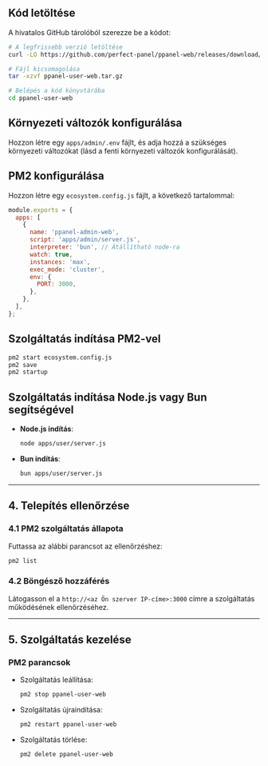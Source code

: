 ## Kód letöltése

A hivatalos GitHub tárolóból szerezze be a kódot:

```bash
# A legfrissebb verzió letöltése
curl -LO https://github.com/perfect-panel/ppanel-web/releases/download/v1.0.0/ppanel-admin-web.tar.gz

# Fájl kicsomagolása
tar -xzvf ppanel-user-web.tar.gz

# Belépés a kód könyvtárába
cd ppanel-user-web
```

## Környezeti változók konfigurálása

Hozzon létre egy `apps/admin/.env` fájlt, és adja hozzá a szükséges környezeti változókat (lásd a fenti környezeti változók konfigurálását).

## PM2 konfigurálása

Hozzon létre egy `ecosystem.config.js` fájlt, a következő tartalommal:

```javascript
module.exports = {
  apps: [
    {
      name: 'ppanel-admin-web',
      script: 'apps/admin/server.js',
      interpreter: 'bun', // Átállítható node-ra
      watch: true,
      instances: 'max',
      exec_mode: 'cluster',
      env: {
        PORT: 3000,
      },
    },
  ],
};
```

## Szolgáltatás indítása PM2-vel

```bash
pm2 start ecosystem.config.js
pm2 save
pm2 startup
```

## Szolgáltatás indítása Node.js vagy Bun segítségével

- **Node.js indítás**:

  ```bash
  node apps/user/server.js
  ```

- **Bun indítás**:

  ```bash
  bun apps/user/server.js
  ```

---

## **4. Telepítés ellenőrzése**

### **4.1 PM2 szolgáltatás állapota**

Futtassa az alábbi parancsot az ellenőrzéshez:

```bash
pm2 list
```

### **4.2 Böngésző hozzáférés**

Látogasson el a `http://<az Ön szerver IP-címe>:3000` címre a szolgáltatás működésének ellenőrzéséhez.

---

## **5. Szolgáltatás kezelése**

### **PM2 parancsok**

- Szolgáltatás leállítása:

  ```bash
  pm2 stop ppanel-user-web
  ```

- Szolgáltatás újraindítása:

  ```bash
  pm2 restart ppanel-user-web
  ```

- Szolgáltatás törlése:

  ```bash
  pm2 delete ppanel-user-web
  ```


<Giscus />
